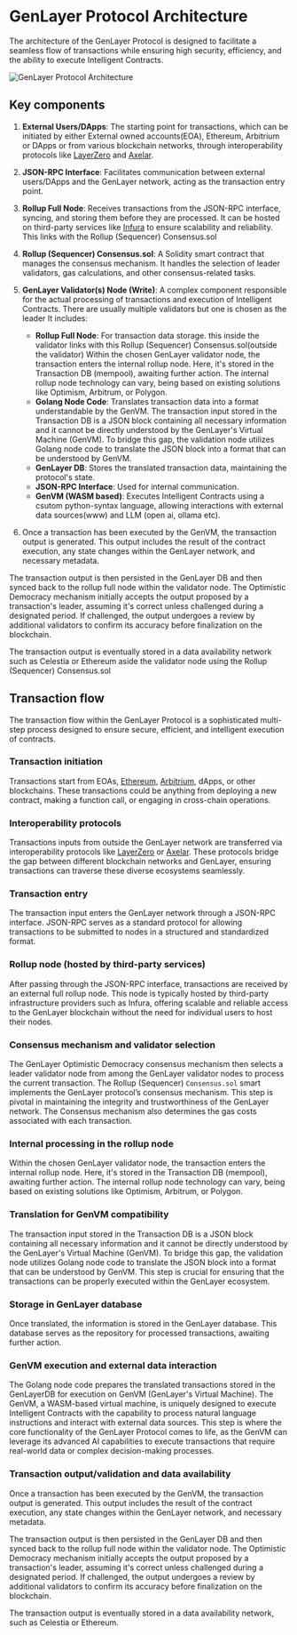 # GenLayer Protocol Architecture

The architecture of the GenLayer Protocol is designed to facilitate a seamless flow of transactions while ensuring high security, efficiency, and the ability to execute Intelligent Contracts. 

![GenLayer Protocol Architecture](/genlayer-protocol.png)

## Key components

1. **External Users/DApps**: The starting point for transactions, which can be initiated by either External owned accounts(EOA), Ethereum, Arbitrium or DApps or from various blockchain networks, through interoperability protocols like [LayerZero](https://layerzero.network/) and [Axelar](https://www.axelar.network/).
   
2. **JSON-RPC Interface**: Facilitates communication between external users/DApps and the GenLayer network, acting as the transaction entry point.

3. **Rollup Full Node**: Receives transactions from the JSON-RPC interface, syncing, and storing them before they are processed. It can be hosted on third-party services like [Infura](https://www.infura.io/) to ensure scalability and reliability. This links with the Rollup (Sequencer) Consensus.sol

4. **Rollup (Sequencer) Consensus.sol**: A Solidity smart contract that manages the consensus mechanism. It handles the selection of leader validators, gas calculations, and other consensus-related tasks. 

5. **GenLayer Validator(s) Node (Write)**: A complex component responsible for the actual processing of transactions and execution of Intelligent Contracts. There are usually multiple validators but one is chosen as the leader It includes:
    - **Rollup Full Node**: For transaction data storage. this inside the validator links with this Rollup (Sequencer) Consensus.sol(outside the validator) Within the chosen GenLayer validator node, the transaction enters the internal rollup node. Here, it's stored in the Transaction DB (mempool), awaiting further action. The internal rollup node technology can vary, being based on existing solutions like Optimism, Arbitrum, or Polygon.
    - **Golang Node Code**: Translates transaction data into a format understandable by the GenVM. The transaction input stored in the Transaction DB is a JSON block containing all necessary information and it cannot be directly understood by the GenLayer's Virtual Machine (GenVM). To bridge this gap, the validation node utilizes Golang node code to translate the JSON block into a format that can be understood by GenVM. 
    - **GenLayer DB**: Stores the translated transaction data, maintaining the protocol's state.
    - **JSON-RPC Interface**: Used for internal communication.
    - **GenVM (WASM based)**: Executes Intelligent Contracts using a csutom python-syntax language, allowing interactions with external data sources(www) and LLM (open ai, ollama etc).

6. Once a transaction has been executed by the GenVM, the transaction output is generated. This output includes the result of the contract execution, any state changes within the GenLayer network, and necessary metadata.

The transaction output is then persisted in the GenLayer DB and then synced back to the rollup full node within the validator node. The Optimistic Democracy mechanism initially accepts the output proposed by a transaction's leader, assuming it's correct unless challenged during a designated period. If challenged, the output undergoes a review by additional validators to confirm its accuracy before finalization on the blockchain.

The transaction output is eventually stored in a data availability network such as Celestia or Ethereum aside the validator node using the Rollup (Sequencer) Consensus.sol




## Transaction flow

The transaction flow within the GenLayer Protocol is a sophisticated multi-step process designed to ensure secure, efficient, and intelligent execution of contracts.

### Transaction initiation
Transactions start from EOAs, [Ethereum](https://ethereum.org/en/), [Arbitrium](https://arbitrum.io/), dApps, or other blockchains. These transactions could be anything from deploying a new contract, making a function call, or engaging in cross-chain operations.

### Interoperability protocols
Transactions inputs from outside the GenLayer network are transferred via interoperability protocols like [LayerZero](https://layerzero.network/) or [Axelar](https://axelar.network/). These protocols bridge the gap between different blockchain networks and GenLayer, ensuring transactions can traverse these diverse ecosystems seamlessly.

### Transaction entry 
The transaction input enters the GenLayer network through a JSON-RPC interface. JSON-RPC serves as a standard protocol for allowing transactions to be submitted to nodes in a structured and standardized format.

### Rollup node (hosted by third-party services)
After passing through the JSON-RPC interface, transactions are received by an external full rollup node. This node is typically hosted by third-party infrastructure providers such as Infura, offering scalable and reliable access to the GenLayer blockchain without the need for individual users to host their nodes.

### Consensus mechanism and validator selection
The GenLayer Optimistic Democracy consensus mechanism then selects a leader validator node from among the GenLayer validator nodes to process the current transaction. The Rollup (Sequencer) `Consensus.sol` smart implements the GenLayer protocol’s consensus mechanism. This step is pivotal in maintaining the integrity and trustworthiness of the GenLayer network. The Consensus mechanism also determines the gas costs associated with each transaction.

### Internal processing in the rollup node 
Within the chosen GenLayer validator node, the transaction enters the internal rollup node. Here, it's stored in the Transaction DB (mempool), awaiting further action. The internal rollup node technology can vary, being based on existing solutions like Optimism, Arbitrum, or Polygon.

### Translation for GenVM compatibility
The transaction input stored in the Transaction DB is a JSON block containing all necessary information and it cannot be directly understood by the GenLayer's Virtual Machine (GenVM). To bridge this gap, the validation node utilizes Golang node code to translate the JSON block into a format that can be understood by GenVM. This step is crucial for ensuring that the transactions can be properly executed within the GenLayer ecosystem.

### Storage in GenLayer database
Once translated, the information is stored in the GenLayer database. This database serves as the repository for processed transactions, awaiting further action.

###  GenVM execution and external data interaction
The Golang node code prepares the translated transactions stored in the GenLayerDB for execution on GenVM (GenLayer's Virtual Machine). The GenVM, a WASM-based virtual machine, is uniquely designed to execute Intelligent Contracts with the capability to process natural language instructions and interact with external data sources. This step is where the core functionality of the GenLayer Protocol comes to life, as the GenVM can leverage its advanced AI capabilities to execute transactions that require real-world data or complex decision-making processes.

### Transaction output/validation and data availability
Once a transaction has been executed by the GenVM, the transaction output is generated. This output includes the result of the contract execution, any state changes within the GenLayer network, and necessary metadata. 

The transaction output is then persisted in the GenLayer DB and then synced back to the rollup full node within the validator node. The Optimistic Democracy mechanism initially accepts the output proposed by a transaction's leader, assuming it's correct unless challenged during a designated period. If challenged, the output undergoes a review by additional validators to confirm its accuracy before finalization on the blockchain.

The transaction output is eventually stored in a data availability network, such as Celestia or Ethereum.